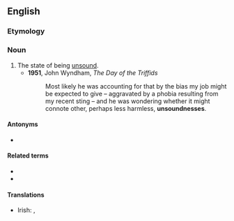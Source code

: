 ==English==

===Etymology===
{{suffix|unsound|ness|lang=en}}

===Noun===
{{en-noun|~|es}}

# The state of being [[unsound]].
#* '''1951''', John Wyndham, ''The Day of the Triffids''
#*: Most likely he was accounting for that by the bias my job might be expected to give – aggravated by a phobia resulting from my recent sting – and he was wondering whether it might connote other, perhaps less harmless, '''unsoundnesses'''.

====Antonyms====
* {{l|en|soundness}}

====Related terms====
* {{l|en|sound}}
* {{l|en|unsound}}

====Translations====
{{trans-top|the state of being unsound}}
* Irish: {{t|ga|fabht|m}}, {{t|ga|fabhtacht|f}}
{{trans-mid}}
{{trans-bottom}}